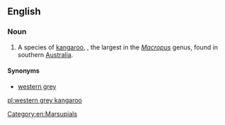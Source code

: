 ==English==
{{wikipedia|Western Grey Kangaroo}}

===Noun===
{{en-noun|head=[[western]] [[grey]] [[kangaroo]]}}

# A species of [[kangaroo]], {{taxlink|Macropus fuliginosis|species}}, the largest in the ''[[Macropus]]'' genus, found in southern [[Australia]].

====Synonyms====
* [[western grey]]

[[Category:en:Marsupials]]

[[pl:western grey kangaroo]]